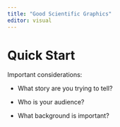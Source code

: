 ```yaml
---
title: "Good Scientific Graphics"
editor: visual
---
```


# Quick Start

Important considerations:

-   What story are you trying to tell?

-   Who is your audience?

-   What background is important?

